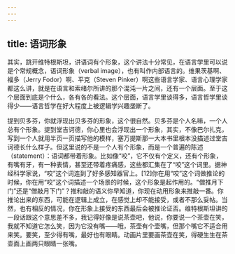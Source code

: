 ```yaml
---
---
---
```

title: 语词形象
---




其实，跳开维特根斯坦，讲语词有个形象，这个讲法十分常见，在语言学里可以说是个常规概念，语词形象（verbal image），也有叫作内部语言的。维果茨基啊、福多（Jerry Fodor）啊、平克（Steven Pinker）啊这些语言学家、语言心理学家都这么讲，就是在语言和索绪尔所讲的那个混沌一片之间，还有一个层面。至于这个层面到底是个什么，各有各的看法。这个层面，语言学里谈得多，语言哲学里谈得少——语言哲学在好大程度上被逻辑学兴趣垄断了。

提到贝多芬，你就浮现出贝多芬的形象，这个很自然。贝多芬是个人名嘛，一个人总有个形象。提到堂吉诃德，你心里也会浮现出一个形象，其实，不像巴尔扎克，写到一个人就用半页一页描写他的模样，塞万提斯那一大本书里根本没描述过堂吉诃德长什么样子。但这里说的不是一个人有个形象，而是一个普遍的陈述（statement）：语词都带着形象。比如像“咬”，它不仅有个定义，还有个形象，有嘴有牙，有一种表情，甚至还带着疼痛感，这些都汇集在了“咬”这个词里。据神经科学家说，“咬”这个词连到了好多感知器官上。[12]你在用“咬”这个词做推论的时候，你在用“咬”这个词描述一个场景的时候，这个形象是起作用的。“僧推月下门”还是“僧敲月下门”？推和敲的语义你早知道，你现在动用形象来推敲一番。你推论出来的东西，可能在逻辑上成立，在感觉上却不能接受，或者不那么妥帖。当然，也有相反的情况，你在形象上接受的东西最后会被推论证否。维特根斯坦讲的一段话跟这个意思差不多，我记得好像是说茶壶吧，他说，你要说一个茶壶在笑，我就不知道它怎么笑，因为它没有嘴——哦，茶壶有个壶嘴，但那个嘴它不适合用来笑。要笑，至少得有嘴，最好也有眼睛。动画片里要画茶壶在笑，得硬生生在茶壶面上画两只眼睛一张嘴。